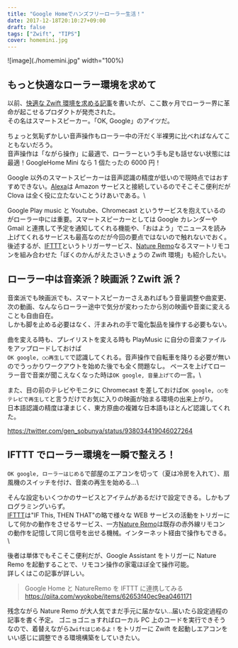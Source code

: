 ---
title: "Google Homeでハンズフリーローラー生活！"
date: 2017-12-18T20:10:27+09:00
draft: false
tags: ["Zwift", "TIPS"]
cover: homemini.jpg
---

![image](./homemini.jpg" width="100%)

## もっと快適なローラー環境を求めて

以前、[快適な Zwift 環境を求める記事](/2016/03/zwift.html)を書いたが、ここ数ヶ月でローラー界に革命が起こせるプロダクトが発売された。\
その名はスマートスピーカー。「OK, Google」のアイツだ。

ちょっと気恥ずかしい音声操作もローラー中の汗だく半裸男に比べればなんてこともないだろう。\
音声操作は「ながら操作」に最適で、ローラーという手も足も話せない状態には最適！GoogleHome Mini なら 1 個たったの 6000 円！

Google 以外のスマートスピーカーは音声認識の精度が低いので現時点ではおすすめできない。[Alexa](http://amzn.to/2BVDYtq)は Amazon サービスと接続しているのでそこそこ便利だが Clova は全く役に立たないことうけあいである。\

Google Play music と Youtube、Chromecast というサービスを抱えているのがローラー中には重要。スマートスピーカーとしては Google カレンダーや Gmail と連携して予定を通知してくれる機能や、「おはよう」でニュースを読み上げてくれるサービスも最高なのだが今回の要点ではないので触れないでおく。\
後述するが、[IFTTT](https://ifttt.com/)というトリガーサービス、[Nature Remo](http://nature.global/)なるスマートリモコンを組み合わせた「ぼくのかんがえたさいきょうの Zwift 環境」も紹介したい。

## ローラー中は音楽派？映画派？Zwift 派？

音楽派でも映画派でも、スマートスピーカーさえあればもう音量調整や曲変更、次の動画、なんならローラー途中で気分が変わったから別の映画や音楽に変えることも自由自在。\
しかも脚を止める必要はなく、汗まみれの手で電化製品を操作する必要もない。

曲を変える時も、プレイリストを変える時も PlayMusic に自分の音楽ファイルをアップロードしておけば\
`OK google, ○○再生して`で認識してくれる。音声操作で自転車を降りる必要が無いのでうっかりワークアウトを始めた後でも全く問題なし。
ペースを上げてローラー音で音楽が聞こえなくなった時は`OK google, 音量上げて`の一言。\

また、目の前のテレビやモニタに Chromecast を差しておけば`OK google, ○○をテレビで再生して`と言うだけでお気に入りの映画が始まる環境の出来上がり。\
日本語認識の精度は凄まじく、東方原曲の複雑な日本語もほとんど認識してくれた。

https://twitter.com/gen_sobunya/status/938034419046027264

<LinkBox url="https://www.instagram.com/p/BcUkizolXtO/" />

## IFTTT でローラー環境を一瞬で整えろ！

`OK google, ローラーはじめる`で部屋のエアコンを切って（夏は冷房を入れて）、扇風機のスイッチを付け、音楽の再生を始める…\

そんな設定もいくつかのサービスとアイテムがあるだけで設定できる。しかもプログラミングいらず。\
[IFTTT](https://ifttt.com/)は"IF This, THEN THAT"の略で様々な WEB サービスの活動をトリガーにして何かの動作をさせるサービス、一方[Nature Remo](http://nature.global/)は既存の赤外線リモコンの動作を記憶して同じ信号を出せる機械。インターネット経由で操作もできる。\

後者は単体でもそこそこ便利だが、Google Assistant をトリガーに Nature Remo を起動することで、リモコン操作の家電ほぼ全て操作可能。\
詳しくはこの記事が詳しい。

> Google Home と NatureRemo を IFTTT に連携してみる
> https://qiita.com/wyokobe/items/62653f40ec9ea0461171

残念ながら Nature Remo が大人気でまだ手元に届かない…届いたら設定過程の記事を書く予定。
ゴニョゴニョすればローカル PC 上のコードを実行できそうなので、着替えながら`Zwiftはじめるよ！`をトリガーに Zwift を起動しエアコンをいい感じに調整できる環境構築をしていきたい。

<LinkBox
  isAmazonLink
  url="http://www.amazon.co.jp/exec/obidos/ASIN/B01MA4W1YD/gensobunya-22/ref=nosim/"
/>

